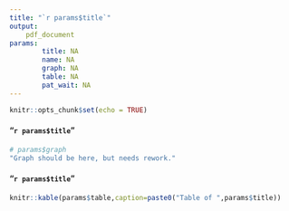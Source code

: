 ```yaml
---
title: "`r params$title`"
output: 
    pdf_document
params: 
        title: NA
        name: NA
        graph: NA
        table: NA
        pat_wait: NA
---
```



```r
knitr::opts_chunk$set(echo = TRUE)
```

#### "`r params$title`"
```r
# params$graph
"Graph should be here, but needs rework."
```

#### "`r params$title`" 
```r
knitr::kable(params$table,caption=paste0("Table of ",params$title))
```

